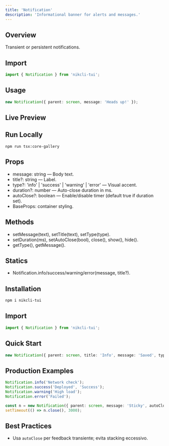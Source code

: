 ```yaml
---
title: 'Notification'
description: 'Informational banner for alerts and messages.'
---
```


## Overview

Transient or persistent notifications.

## Import

```ts
import { Notification } from 'nikcli-tui';
```

## Usage

```ts
new Notification({ parent: screen, message: 'Heads up!' });
```

## Live Preview

<Snippet file="previews/notification.mdx" />

## Run Locally

`npm run tsx:core-gallery`

## Props

- message: string — Body text.
- title?: string — Label.
- type?: 'info' | 'success' | 'warning' | 'error' — Visual accent.
- duration?: number — Auto-close duration in ms.
- autoClose?: boolean — Enable/disable timer (default true if duration set).
- BaseProps: container styling.

## Methods

- setMessage(text), setTitle(text), setType(type).
- setDuration(ms), setAutoClose(bool), close(), show(), hide().
- getType(), getMessage().

## Statics

- Notification.info/success/warning/error(message, title?).

## Installation

```bash
npm i nikcli-tui
```

## Import

```ts
import { Notification } from 'nikcli-tui';
```

## Quick Start

```ts
new Notification({ parent: screen, title: 'Info', message: 'Saved', type: 'success', duration: 2000, autoClose: true });
```

## Production Examples

<CodeGroup>

```typescript
Notification.info('Network check');
Notification.success('Deployed', 'Success');
Notification.warning('High load');
Notification.error('Failed');
```

```typescript
const n = new Notification({ parent: screen, message: 'Sticky', autoClose: false });
setTimeout(() => n.close(), 3000);
```

</CodeGroup>

## Best Practices

- Usa `autoClose` per feedback transiente; evita stacking eccessivo.

